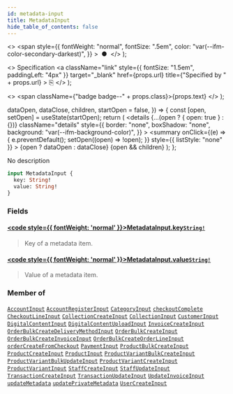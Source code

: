 ```yaml
---
id: metadata-input
title: MetadataInput
hide_table_of_contents: false
---
```


  <>
    <span
      style={{
        fontWeight: "normal",
        fontSize: ".5em",
        color: "var(--ifm-color-secondary-darkest)",
      }}
    >
      &nbsp;●&nbsp;
    </span>
  </>
);

  <>
    Specification
    <a
      className="link"
      style={{ fontSize: "1.5em", paddingLeft: "4px" }}
      target="\_blank"
      href={props.url}
      title={"Specified by " + props.url}
    >
      ⎘
    </a>
  </>
);

  <>
    <span className={"badge badge--" + props.class}>{props.text}</span>
  </>
);


  dataOpen,
  dataClose,
  children,
  startOpen = false,
}) => {
  const [open, setOpen] = useState(startOpen);
  return (
    <details
      {...(open ? { open: true } : {})}
      className="details"
      style={{
        border: "none",
        boxShadow: "none",
        background: "var(--ifm-background-color)",
      }}
    >
      <summary
        onClick={(e) => {
          e.preventDefault();
          setOpen((open) => !open);
        }}
        style={{ listStyle: "none" }}
      >
        {open ? dataOpen : dataClose}
      </summary>
      {open && children}
    </details>
  );
};

No description

```graphql
input MetadataInput {
  key: String!
  value: String!
}
```

### Fields

#### [<code style={{ fontWeight: 'normal' }}>MetadataInput.<b>key</b></code>](#)<Bullet />[`String!`](../../../api-reference/miscellaneous/scalars/string) <Badge class="secondary" text="non-null"/> <Badge class="secondary" text="scalar"/>

> Key of a metadata item.

#### [<code style={{ fontWeight: 'normal' }}>MetadataInput.<b>value</b></code>](#)<Bullet />[`String!`](../../../api-reference/miscellaneous/scalars/string) <Badge class="secondary" text="non-null"/> <Badge class="secondary" text="scalar"/>

> Value of a metadata item.

### Member of

[`AccountInput`](../../../api-reference/users/inputs/account-input) <Badge class="secondary" text="input"/><Bullet />[`AccountRegisterInput`](../../../api-reference/users/inputs/account-register-input) <Badge class="secondary" text="input"/><Bullet />[`CategoryInput`](../../../api-reference/products/inputs/category-input) <Badge class="secondary" text="input"/><Bullet />[`checkoutComplete`](../../../api-reference/checkout/mutations/checkout-complete) <Badge class="secondary" text="mutation"/><Bullet />[`CheckoutLineInput`](../../../api-reference/checkout/inputs/checkout-line-input) <Badge class="secondary" text="input"/><Bullet />[`CollectionCreateInput`](../../../api-reference/products/inputs/collection-create-input) <Badge class="secondary" text="input"/><Bullet />[`CollectionInput`](../../../api-reference/products/inputs/collection-input) <Badge class="secondary" text="input"/><Bullet />[`CustomerInput`](../../../api-reference/users/inputs/customer-input) <Badge class="secondary" text="input"/><Bullet />[`DigitalContentInput`](../../../api-reference/products/inputs/digital-content-input) <Badge class="secondary" text="input"/><Bullet />[`DigitalContentUploadInput`](../../../api-reference/products/inputs/digital-content-upload-input) <Badge class="secondary" text="input"/><Bullet />[`InvoiceCreateInput`](../../../api-reference/orders/inputs/invoice-create-input) <Badge class="secondary" text="input"/><Bullet />[`OrderBulkCreateDeliveryMethodInput`](../../../api-reference/orders/inputs/order-bulk-create-delivery-method-input) <Badge class="secondary" text="input"/><Bullet />[`OrderBulkCreateInput`](../../../api-reference/orders/inputs/order-bulk-create-input) <Badge class="secondary" text="input"/><Bullet />[`OrderBulkCreateInvoiceInput`](../../../api-reference/orders/inputs/order-bulk-create-invoice-input) <Badge class="secondary" text="input"/><Bullet />[`OrderBulkCreateOrderLineInput`](../../../api-reference/orders/inputs/order-bulk-create-order-line-input) <Badge class="secondary" text="input"/><Bullet />[`orderCreateFromCheckout`](../../../api-reference/orders/mutations/order-create-from-checkout) <Badge class="secondary" text="mutation"/><Bullet />[`PaymentInput`](../../../api-reference/payments/inputs/payment-input) <Badge class="secondary" text="input"/><Bullet />[`ProductBulkCreateInput`](../../../api-reference/products/inputs/product-bulk-create-input) <Badge class="secondary" text="input"/><Bullet />[`ProductCreateInput`](../../../api-reference/products/inputs/product-create-input) <Badge class="secondary" text="input"/><Bullet />[`ProductInput`](../../../api-reference/products/inputs/product-input) <Badge class="secondary" text="input"/><Bullet />[`ProductVariantBulkCreateInput`](../../../api-reference/products/inputs/product-variant-bulk-create-input) <Badge class="secondary" text="input"/><Bullet />[`ProductVariantBulkUpdateInput`](../../../api-reference/products/inputs/product-variant-bulk-update-input) <Badge class="secondary" text="input"/><Bullet />[`ProductVariantCreateInput`](../../../api-reference/products/inputs/product-variant-create-input) <Badge class="secondary" text="input"/><Bullet />[`ProductVariantInput`](../../../api-reference/products/inputs/product-variant-input) <Badge class="secondary" text="input"/><Bullet />[`StaffCreateInput`](../../../api-reference/users/inputs/staff-create-input) <Badge class="secondary" text="input"/><Bullet />[`StaffUpdateInput`](../../../api-reference/users/inputs/staff-update-input) <Badge class="secondary" text="input"/><Bullet />[`TransactionCreateInput`](../../../api-reference/payments/inputs/transaction-create-input) <Badge class="secondary" text="input"/><Bullet />[`TransactionUpdateInput`](../../../api-reference/payments/inputs/transaction-update-input) <Badge class="secondary" text="input"/><Bullet />[`UpdateInvoiceInput`](../../../api-reference/orders/inputs/update-invoice-input) <Badge class="secondary" text="input"/><Bullet />[`updateMetadata`](../../../api-reference/miscellaneous/mutations/update-metadata) <Badge class="secondary" text="mutation"/><Bullet />[`updatePrivateMetadata`](../../../api-reference/miscellaneous/mutations/update-private-metadata) <Badge class="secondary" text="mutation"/><Bullet />[`UserCreateInput`](../../../api-reference/users/inputs/user-create-input) <Badge class="secondary" text="input"/>
